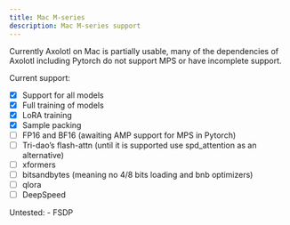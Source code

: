 ```yaml
---
title: Mac M-series
description: Mac M-series support
---
```


Currently Axolotl on Mac is partially usable, many of the dependencies of Axolotl including Pytorch do not support MPS or have incomplete support.

Current support:

- [x] Support for all models
- [x] Full training of models
- [x] LoRA training
- [x] Sample packing
- [ ] FP16 and BF16 (awaiting AMP support for MPS in Pytorch)
- [ ] Tri-dao's flash-attn (until it is supported use spd_attention as an alternative)
- [ ] xformers
- [ ] bitsandbytes (meaning no 4/8 bits loading and bnb optimizers)
- [ ] qlora
- [ ] DeepSpeed

Untested:
- FSDP

